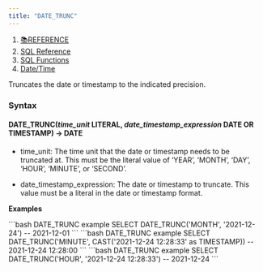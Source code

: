 ```yaml
---
title: "DATE_TRUNC"
---
```


1. [📚REFERENCE](/reference)
2. [SQL Reference](/reference/sql-reference)
3. [SQL Functions](/reference/sql-reference/all-functions)
4. [Date/Time](/reference/sql-reference/all-functions/date-time)

Truncates the date or timestamp to the indicated precision.

### Syntax

#### DATE\_TRUNC(*time\_unit* LITERAL, *date\_timestamp\_expression* DATE OR TIMESTAMP) → DATE

* time\_unit: The time unit that the date or timestamp needs to be truncated at. This must be the literal value of ‘YEAR’, ‘MONTH’, ‘DAY’, ‘HOUR’, ‘MINUTE’, or ‘SECOND’.

* date\_timestamp\_expression: The date or timestamp to truncate. This value must be a literal in the date or timestamp format.

**Examples**

<CodeGroup>
  ```bash DATE_TRUNC example
  SELECT DATE_TRUNC('MONTH', '2021-12-24')
  -- 2021-12-01
  ```
</CodeGroup>

<CodeGroup>
  ```bash DATE_TRUNC example
  SELECT DATE_TRUNC('MINUTE', CAST('2021-12-24 12:28:33' as TIMESTAMP))
  -- 2021-12-24 12:28:00
  ```
</CodeGroup>

<CodeGroup>
  ```bash DATE_TRUNC example
  SELECT DATE_TRUNC('HOUR', '2021-12-24 12:28:33')
  -- 2021-12-24
  ```
</CodeGroup>
